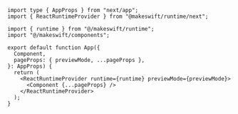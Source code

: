 ```tsx src/pages/_app.tsx
import type { AppProps } from "next/app";
import { ReactRuntimeProvider } from "@makeswift/runtime/next";

import { runtime } from "@/makeswift/runtime";
import "@/makeswift/components";

export default function App({
  Component,
  pageProps: { previewMode, ...pageProps },
}: AppProps) {
  return (
    <ReactRuntimeProvider runtime={runtime} previewMode={previewMode}>
      <Component {...pageProps} />
    </ReactRuntimeProvider>
  );
}
```
